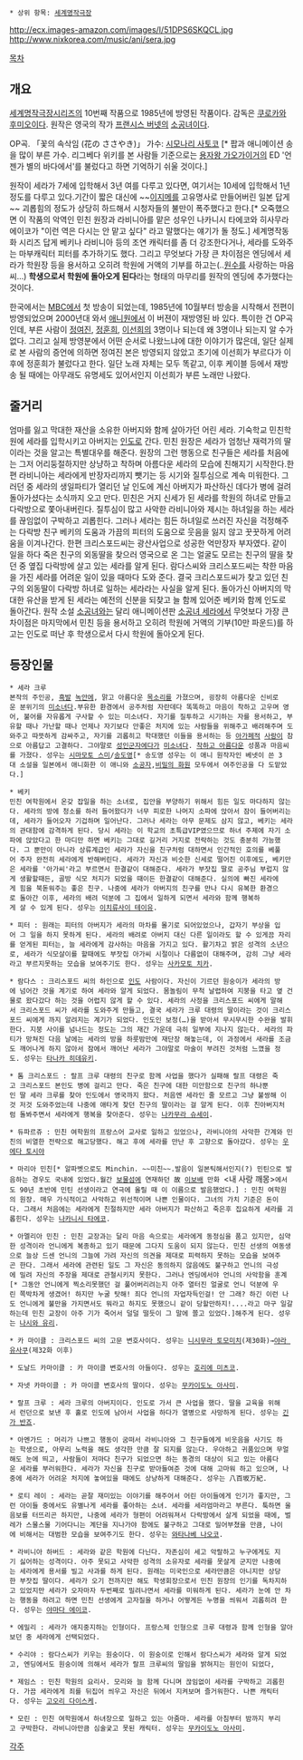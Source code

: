  * 상위 항목: [[세계명작극장]]
http://ecx.images-amazon.com/images/I/51DPS6SKQCL.jpg
http://www.nixkorea.com/music/ani/sera.jpg
{{{小公女セーラ}}}

[[목차]]
== 개요 ==
[[세계명작극장]]시리즈의 10번째 작품으로 1985년에 방영된 작품이다. 감독은 [[쿠로카와 후미오]]이다. 원작은 영국의 작가 [[프랜시스 버넷]]의 [[소공녀]]이다. 

{{{#!HTML
<iframe width="560" height="315" src="//www.youtube.com/embed/daiQAiFG4j0" frameborder="0" allowfullscreen></iframe>
}}}

OP곡. 「꽃의 속삭임 (花の ささやき)」 가수: [[시모나리 사토코]] [* 팝과 애니메이션 송을 많이 부른 가수. 리그베다 위키를 본 사람들 기준으로는 [[용자왕 가오가이거]]의 ED '언젠가 별의 바다에서'를 불렀다고 하면 기억하기 쉬울 것이다.]

원작이 세라가 7세에 입학해서 3년 여를 다루고 있다면, 여기서는 10세에 입학해서 1년 정도를 다루고 있다.기간이 짧은 대신에 ~~[[이지메]]를 고유명사로 만들어버린 일본 답게~~ 괴롭힘의 정도가 상당히 하드해서 시청자들의 불만이 폭주했다고 한다.[* 오죽했으면 이 작품의 악역인 민친 원장과 라비니아를 맡은 성우인 나카니시 타에코와 히사무라 에이코가 "이런 역은 다시는 안 맡고 싶다" 라고 말했다는 얘기가 돌 정도.] 세계명작동화 시리즈 답게 베키나 라비니아 등의 조연 캐릭터를 좀 더 강조한다거나, 세라를 도와주는 마부캐릭터 피터를 추가하기도 했다. 그리고 무엇보다 가장 큰 차이점은 엔딩에서 세라가 학원장 등을 용서하고 오히려 학원에 거액의 기부를 하고는(..[[원수]]를 사랑하는 마음씨...) '''학생으로서 학원에 돌아오게 된다'''라는 형태의 마무리를 원작의 엔딩에 추가했다는 것이다. 

{{{#!HTML
<iframe width="480" height="360" src="http://channel.pandora.tv/php/embed.fr1.ptv?userid=ikim4258&prgid=43693004&skin=1&share=on" frameborder="0" allowfullscreen></iframe>
}}}

한국에서는 [[MBC]]에서 첫 방송이 되었는데, 1985년에 10월부터 방송을 시작해서 전편이 방영되었으며  2000년대 와서 [[애니원]]에서 이 버젼이 재방영된 바 있다. 특이한 건 OP곡인데, 부른 사람이 [[정여진]], [[정훈희]], [[이선희]]의 3명이나 되는데 왜 3명이나 되는지 알 수가 없다. 그리고 실제 방영분에서 어떤 순서로 나왔느냐에 대한 이야기가 많은데, 일단 실제로 본 사람의 증언에 의하면 정여진 본은 방영되지 않았고 초기에 이선희가 부르다가 이후에 정훈희가 불렀다고 한다. 일단 노래 자체는 모두 똑같고, 이후 케이블 등에서 재방송 될 때에는 아무래도 유명세도 있어서인지 이선희가 부른 노래만 나왔다. 

== 줄거리 ==
엄마를 잃고 막대한 재산을 소유한 아버지와 함께 살아가던 어린 세라. 기숙학교 민친학원에 세라를 입학시키고 아버지는 [[인도]]로 간다. 민친 원장은 세라가 엄청난 재력가의 딸이라는 것을 알고는 특별대우를 해준다. 원장의 그런 행동으로 친구들은 세라를 처음에는 그저 어리둥절하지만 상냥하고 착하며 아름다운 세라의 모습에 친해지기 시작한다.한편 라비니아는 세라에게 반장자리까지 뺏기는 등 시기와 질투심으로 계속 미워한다. 그러던 중 세라의 생일파티가 열리던 날 인도에 계신 아버지가 파산하신 데다가 병에 걸려 돌아가셨다는 소식까지 오고 만다. 민친은 거지 신세가 된 세라를 학원의 하녀로 만들고 다락방으로 쫓아내버린다. 질투심이 많고 사악한 라비니아와 제시는 하녀일을 하는 세라를 끊임없이 구박하고 괴롭힌다. 그러나 세라는 힘든 하녀일로 쓰러진 자신을 걱정해주는 다락방 친구 베키의 도움과 가끔의 피터의 도움으로 웃음을 잃지 않고 꿋꿋하게 어려움을 이겨나간다. 한편 크리스포드씨는 광산사업으로 성공한 억만장자 부자였다. 같이 일을 하다 죽은 친구의 외동딸을 찾으러 영국으로 온 그는 얼굴도 모르는 친구의 딸을 찾던 중 옆집 다락방에 살고 있는 세라를 알게 된다. 람다스씨와 크리스포드씨는 착한 마음을 가진 세라를 어려운 일이 있을 때마다 도와 준다. 결국 크리스포드씨가 찾고 있던 친구의 외동딸이 다락방 하녀로 일하는 세라라는 사실을 알게 된다. 돌아가신 아버지의 막대한 유산을 받게 된 세라는 예전의 신분을 되찾고 늘 함께 있어준 베키와 함께 인도로 돌아간다. 원작 소설 [[소공녀]]와는 달리 애니메이션판 [[소공녀 세라]]에서 무엇보다 가장 큰 차이점은 마지막에서 민친 등을 용서하고 오히려 학원에 거액의 기부(10만 파운드)를 하고는 인도로 떠난 후 학생으로서 다시 학원에 돌아오게 된다.

== 등장인물 ==
 * 세라 크루
 본작의 주인공, [[흑발]] [[녹안]]에, 맑고 아름다운 [[목소리]]를 가졌으며, 굉장히 아름다운 신비로운 분위기의 [[미소녀]]다.부유한 환경에서 공주처럼 자란데다 똑똑하고 마음이 착하고 고우며 영어, 불어를 자유롭게 구사할 수 있는 미소녀다. 자기를 질투하고 시기하는 자를 용서하고, 부유할 때나 가난할 때나 언제나 자기보다 안좋은 처지에 있는 사람들을 위해주고 배려해주며 도와주고 따뜻하게 감싸주고, 자기를 괴롭히고 학대했던 이들을 용서하는 등 [[아가페]]적 [[사랑]]이 참으로 아름답고 고결하다. 그야말로 [[성인군자]]에다가 [[미소녀]]다. [[착하고 아름다운]] 성품과 마음씨를 가졌다. 성우는 [[시마모토 스미]]/[[송도영]][* 송도영 성우는 이 애니 원작자인 베넷이 쓴 3대 소설을 일본에서 애니화한 이 애니와 [[소공자]],[[비밀의 화원]] 모두에서 여주인공을 다 도맡았다.]

 * 베키
 민친 여학원에서 온갖 잡일을 하는 소녀로, 집안을 부양하기 위해서 힘든 일도 마다하지 않는다. 세라의 방에 청소를 하러 들어왔다가 너무 피로한 나머지 소파에 앉아서 잠이 들어버리는데, 세라가 들어오자 기겁하며 일어난다. 그러나 세라는 아무 문제도 삼지 않고, 베키는 세라의 관대함에 감격하게 된다. 당시 세라는 이 학교의 초특급VIP였으므로 하녀 주제에 자기 소파에 앉았다고 한 마디만 하면 베키는 그대로 길거리 거지로 전락하는 것도 충분히 가능했다. 그 뿐만이 아니라 상류계급인 세라가 자신을 친구처럼 대하면서 인간적인 호의를 베풀어 주자 완전히 세라에게 반해버린다. 세라가 자신과 비슷한 신세로 떨어진 이후에도, 베키만은 세라를 '아가씨'라고 부르면서 한결같이 대해준다. 세라가 부잣집 딸로 공주님 부럽지 않게 생활할때든, 골방 식모 처지가 되었을 때이든 한결같이 대해준다. 실의에 빠진 세라에게 힘을 북돋워주는 좋은 친구. 나중에 세라가 아버지의 친구를 만나 다시 유복한 환경으로 돌아간 이후, 세라의 배려 덕분에 그 집에서 일하게 되면서 세라와 함께 행복하게 살 수 있게 된다. 성우는 [[이치류사이 테이유]].

 * 피터 : 원래는 피터의 아버지가 세라의 마차를 몰기로 되어있었으나, 갑자기 부상을 입어 그 일을 하지 못하게 된다. 세라의 배려로 아버지 대신 다른 일이라도 할 수 있게끔 자리를 얻게된 피터는, 늘 세라에게 감사하는 마음을 가지고 있다. 활기차고 밝은 성격의 소년으로, 세라가 식모살이를 할때에도 부잣집 아가씨 시절이나 다름없이 대해주며, 감히 그냥 세라라고 부르지못하는 모습을 보여주기도 한다. 성우는 [[사카모토 치카]].

 * 람다스 : 크리스포드 씨의 하인으로 [[인도]] 사람이다. 자신이 기르던 원숭이가 세라의 방에 넘어간 것을 계기로 하여 세라와 알게 되었다. 몸놀림이 무척 날렵하여 지붕을 타고 옆 건물로 왔다갔다 하는 것을 어렵지 않게 할 수 있다. 세라의 사정을 크리스포드 씨에게 말해서 크리스포드 씨가 세라를 도와주게 만들고, 결국 세라가 크루 대령의 딸이라는 것이 크리스포드 씨에게 까지 알려지는 계기가 되었다. 인도인 보정(…)을 받아서 무시무시한 수완을 발휘한다. 지붕 사이를 넘나드는 정도는 그의 재간 가운데 극히 일부에 지나지 않는다. 세라의 파티가 망쳐진 다음 날에는 세라의 방을 하룻밤만에 재단장 해놓는데, 이 과정에서 새라를 조금도 깨어나게 하지 않아서 잠에서 깨어난 세라가 그야말로 마술이 부려진 것처럼 느꼈을 정도. 성우는 [[타나카 히데유키]].

 * 톰 크리스포드 : 랄프 크루 대령의 친구로 함께 사업을 했다가 실패해 랄프 대령은 죽고 크리스포드 본인도 병에 걸리고 만다. 죽은 친구에 대한 미안함으로 친구의 하나뿐인 딸 세라 크루를 찾아 인도에서 영국까지 왔다. 처음엔 세라인 줄 모르고 그냥 불쌍해 이것 저것 도와주었는데 나중에 애타게 찾던 친구의 딸이라는 걸 알게 된다. 이후 친아버지처럼 돌봐주면서 세라에게 행복을 찾아준다. 성우는 [[나카무라 슈세이]].

 * 듀파르쥬 : 민친 여학원의 프랑스어 교사로 일하고 있었으나, 라비니아의 사악한 간계와 민친의 비열한 전략으로 해고당했다. 해고 후에 세라를 만난 후 고향으로 돌아갔다. 성우는 [[우에다 토시야]]

 * 마리아 민친[* 알파벳으로도 Minchin. ~~미친~~.발음이 일본틱해서인지(?) 민틴으로 발음하는 경우도 국내에 있었다.월간 [[보물섬]]에 연재하던 故 [[이보배]] 만화 <내 사랑 깨몽>에서도 90년 초반에 민틴 선생이라고 연극에 올릴 때 이 이름으로 발음했었다.] : 민친 여학원의 원장. 매우 가식적이고 사악하고 위선적이며 나쁜 인물이다. 그녀의 가치 기준은 돈이다. 그래서 처음에는 세라에게 친절하지만 세라 아버지가 파산하고 죽은후 집요하게 세라를 괴롭힌다. 성우는 [[나카니시 타에코]].

 * 아멜리아 민친 : 민친 교장과는 달리 마음 속으로는 세라에게 동정심을 품고 있지만, 심약한 성격이라 언니에게 복종하고 있기 때문에 그다지 도움이 되지 않는다. 민친 선생의 여동생으로 늘상 드센 언니의 그늘에 가려 자신의 의견을 제대로 피력하지 못하는 모습을 보여주곤 한다. 그래서 세라에 관련된 일도 그 자신은 동의하지 않음에도 불구하고 언니의 극성에 밀려 자신의 주장을 제대로 관철시키지 못한다. 그러나 엔딩에서야 언니의 사악함을 훈계[* 그동안 언니에게 찍소리못했던 걸 풀어버리려는지 아주 열터진 얼굴로 언니 덕분에 우린 쪽박차게 생겼어! 하지만 누굴 탓해! 죄다 언니의 자업자득인걸! 안 그래? 하긴 이런 나도 언니에게 불만을 가지면서도 뭐라고 하지도 못했으니 같이 당할만하지!....라고 마구 일갈하는데 민친 교장이 아주 기가 죽어서 덜덜 떨듯이 그 말에 쫄고 있었다.]해주게 된다. 성우는 [[나시와 유리]].

 * 카 마이클 : 크리스포드 씨의 고문 변호사이다. 성우는 [[니시무라 토모미치]](제30화)→[[야라 유사쿠]](제32화 이후)

 * 도날드 카마이클 : 카 마이클 변호사의 아들이다. 성우는 [[호리에 미츠코]].

 * 자넷 카마이클 : 카 마이클 변호사의 딸이다. 성우는 [[무카이도노 아사미]].

 * 랄프 크루 : 세라 크루의 아버지이다. 인도로 가서 큰 사업을 했다. 딸을 교육을 위해서 런던으로 보낸 후 홀로 인도에 남아서 사업을 하다가 열병으로 사망하게 된다. 성우는 [[긴가 반죠]].

 * 아멘가드 : 머리가 나쁘고 행동이 굼떠서 라비니아와 그 친구들에게 비웃음을 사기도 하는 학생으로, 아무리 노력을 해도 생각한 만큼 잘 되지를 않는다. 우아하고 귀품있으며 무얼해도 눈에 띄고, 사람들이 저마다 친구가 되었으면 하는 동경의 대상이 되고 있는 아름다운 세라를 부러워한다. 세라가 자신을 친구로 받아들여준 것에 대해 고마워 하고 있으며, 나중에 세라가 어려운 처지에 놓여있을 때에도 상냥하게 대해준다. 성우는 八百坂万紀.

 * 로티 레이 : 세라는 곧잘 재미있는 이야기를 해주어서 어린 아이들에게 인기가 좋지만, 그런 아이들 중에서도 유별나게 세라를 좋아하는 소녀. 세라를 세라엄마라고 부른다. 툭하면 울음보를 터뜨리곤 하지만, 나중에 세라가 형편이 어려워져서 다락방에서 살게 되었을 때에, 벌레가 스물스물 기어다니는 계단을 지나가야 함에도 불구하고 그대로 밀어부쳤을 만큼, 나이에 비해서는 대범한 모습을 보여주기도 한다. 성우는 [[와타나베 나오코]].

 * 라비니아 하버드 : 세라와 같은 학원에 다닌다. 자존심이 세고 악랄하고 누구에게도 지기 싫어하는 성격이다. 아주 못되고 사악한 성격의 소유자로 세라를 못살게 군지만 나중에는 세라에게 용서를 빌고 사과를 하게 된다. 원래는 미국인으로 세라만큼은 아니지만 상당한 부잣집 딸이다. 세라가 오기 전까지만 해도 학생회장으로서 민친 원장의 인기를 독차지하고 있었지만 세라가 오자마자 두번째로 밀려나면서 세라를 미워하게 된다. 세라가 눈에 안 차는 행동을 하려고 하면 민친 선생에게 고자질을 하거나 어떻게든 누명을 씌워서 괴롭히려 한다. 성우는 [[야마다 에이코]].

 * 에밀리 : 세라가 애지중지하는 인형이다. 프랑스제 인형으로 크루 대령과 함께 인형을 알아보던 중 세라에게 선택되었다.

 * 수리야 : 람다스씨가 키우는 원숭이다. 이 원숭이로 인해서 람다스씨가 세라와 알게 되었고, 엔딩에서도 원숭이에 의해서 세라가 랄프 크루씨의 딸임을 밝혀지는 원인이 되었다,

 * 제임스 : 민친 학원의 요리사. 모리와 늘 함께 다니며 끊임없이 세라를 구박하고 괴롭힌다. 가끔 세라에게 죄를 뒤집어 씌우고 자신은 뒤에서 지켜보며 즐거워한다. 나쁜 캐릭터다. 성우는 [[고오리 다이스케]].

 * 모린 : 민친 여학원에서 하녀장으로 일하고 있는 아줌마. 세라를 아침부터 밤까지 부리고 구박한다. 라비니아만큼 심술궂고 못된 캐릭터. 성우는 [[무카이도노 아사미]].
[[각주]]
